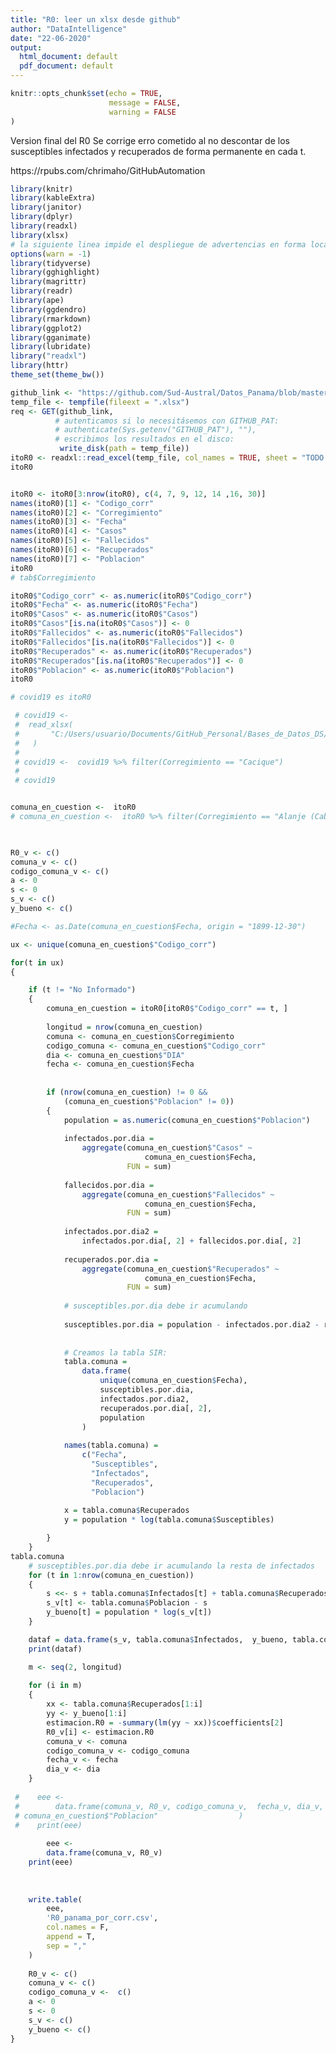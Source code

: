 ```yaml
---
title: "R0: leer un xlsx desde github"
author: "DataIntelligence"
date: "22-06-2020"
output:
  html_document: default
  pdf_document: default
---
```


```r
knitr::opts_chunk$set(echo = TRUE,
                      message = FALSE,
                      warning = FALSE
)
```
Version final del R0
Se corrige erro cometido al no descontar de los susceptibles infectados y recuperados de forma permanente en cada t.

https://rpubs.com/chrimaho/GitHubAutomation
```r
library(knitr)
library(kableExtra)
library(janitor)
library(dplyr)
library(readxl)
library(xlsx)
# la siguiente linea impide el despliegue de advertencias en forma local:
options(warn = -1)
library(tidyverse)
library(gghighlight)
library(magrittr)
library(readr)
library(ape)
library(ggdendro)
library(rmarkdown)
library(ggplot2)
library(gganimate)
library(lubridate)
library("readxl")
library(httr)
theme_set(theme_bw()) 
```

```r

github_link <- "https://github.com/Sud-Austral/Datos_Panama/blob/master/datacovidpa/Localiza%20PN%20v1.xlsx?raw=true"
temp_file <- tempfile(fileext = ".xlsx")
req <- GET(github_link,
          # autenticamos si lo necesitásemos con GITHUB_PAT:
          # authenticate(Sys.getenv("GITHUB_PAT"), ""),
          # escribimos los resultados en el disco:
           write_disk(path = temp_file))
itoR0 <- readxl::read_excel(temp_file, col_names = TRUE, sheet = "TODO CORREGIMIENTO")
itoR0


itoR0 <- itoR0[3:nrow(itoR0), c(4, 7, 9, 12, 14 ,16, 30)]
names(itoR0)[1] <- "Codigo_corr"
names(itoR0)[2] <- "Corregimiento"
names(itoR0)[3] <- "Fecha"
names(itoR0)[4] <- "Casos"
names(itoR0)[5] <- "Fallecidos"
names(itoR0)[6] <- "Recuperados"
names(itoR0)[7] <- "Poblacion"
itoR0
# tab$Corregimiento

itoR0$"Codigo_corr" <- as.numeric(itoR0$"Codigo_corr") 
itoR0$"Fecha" <- as.numeric(itoR0$"Fecha") 
itoR0$"Casos" <- as.numeric(itoR0$"Casos") 
itoR0$"Casos"[is.na(itoR0$"Casos")] <- 0
itoR0$"Fallecidos" <- as.numeric(itoR0$"Fallecidos") 
itoR0$"Fallecidos"[is.na(itoR0$"Fallecidos")] <- 0
itoR0$"Recuperados" <- as.numeric(itoR0$"Recuperados") 
itoR0$"Recuperados"[is.na(itoR0$"Recuperados")] <- 0
itoR0$"Poblacion" <- as.numeric(itoR0$"Poblacion") 
itoR0

```


```r

# covid19 es itoR0

 # covid19 <-
 #  read_xlsx(
 #       "C:/Users/usuario/Documents/GitHub_Personal/Bases_de_Datos_DS/data_madre_r0_panama_27_07_20_2.xlsx"
 #   )
 # 
 # covid19 <-  covid19 %>% filter(Corregimiento == "Cacique")
 # 
 # covid19


comuna_en_cuestion <-  itoR0
# comuna_en_cuestion <-  itoR0 %>% filter(Corregimiento == "Alanje (Cabecera)")


 
R0_v <- c()
comuna_v <- c()
codigo_comuna_v <- c()
a <- 0
s <- 0
s_v <- c()
y_bueno <- c()

#Fecha <- as.Date(comuna_en_cuestion$Fecha, origin = "1899-12-30")

```


```r

ux <- unique(comuna_en_cuestion$"Codigo_corr")

for(t in ux)
{

    if (t != "No Informado")
    {
        comuna_en_cuestion = itoR0[itoR0$"Codigo_corr" == t, ]
        
        longitud = nrow(comuna_en_cuestion)
        comuna <- comuna_en_cuestion$Corregimiento
        codigo_comuna <- comuna_en_cuestion$"Codigo_corr"
        dia <- comuna_en_cuestion$"DIA"
        fecha <- comuna_en_cuestion$Fecha
        
        
        if (nrow(comuna_en_cuestion) != 0 &&
            (comuna_en_cuestion$"Poblacion" != 0))
        {
            population = as.numeric(comuna_en_cuestion$"Poblacion")
            
            infectados.por.dia =
                aggregate(comuna_en_cuestion$"Casos" ~
                              comuna_en_cuestion$Fecha,
                          FUN = sum)
            
            fallecidos.por.dia =
                aggregate(comuna_en_cuestion$"Fallecidos" ~
                              comuna_en_cuestion$Fecha,
                          FUN = sum)
            
            infectados.por.dia2 =
                infectados.por.dia[, 2] + fallecidos.por.dia[, 2]
            
            recuperados.por.dia =
                aggregate(comuna_en_cuestion$"Recuperados" ~
                              comuna_en_cuestion$Fecha,
                          FUN = sum)
            
            # susceptibles.por.dia debe ir acumulando
            
            susceptibles.por.dia = population - infectados.por.dia2 - recuperados.por.dia[, 2]
            
            
            # Creamos la tabla SIR:
            tabla.comuna =
                data.frame(
                    unique(comuna_en_cuestion$Fecha),
                    susceptibles.por.dia,
                    infectados.por.dia2,
                    recuperados.por.dia[, 2],
                    population
                )
            
            names(tabla.comuna) =
                c("Fecha",
                  "Susceptibles",
                  "Infectados",
                  "Recuperados",
                  "Poblacion")
            
            x = tabla.comuna$Recuperados
            y = population * log(tabla.comuna$Susceptibles)

        }
    }
tabla.comuna
    # susceptibles.por.dia debe ir acumulando la resta de infectados
    for (t in 1:nrow(comuna_en_cuestion))
    {
        s <<- s + tabla.comuna$Infectados[t] + tabla.comuna$Recuperados[t]
        s_v[t] <- tabla.comuna$Poblacion - s
        y_bueno[t] = population * log(s_v[t])
    }

    dataf = data.frame(s_v, tabla.comuna$Infectados,  y_bueno, tabla.comuna$Recuperados)
    print(dataf)

    m <- seq(2, longitud)
    
    for (i in m)
    {
        xx <- tabla.comuna$Recuperados[1:i]
        yy <- y_bueno[1:i]
        estimacion.R0 = -summary(lm(yy ~ xx))$coefficients[2]
        R0_v[i] <- estimacion.R0
        comuna_v <- comuna
        codigo_comuna_v <- codigo_comuna
        fecha_v <- fecha
        dia_v <- dia
    }
    
 #    eee <-
 #        data.frame(comuna_v, R0_v, codigo_comuna_v,  fecha_v, dia_v, comuna_en_cuestion$"Casos", comuna_en_cuestion$"Fallecidos", comuna_en_cuestion$"Recuperados", 
 # comuna_en_cuestion$"Poblacion"                  )
 #    print(eee)
    
        eee <-
        data.frame(comuna_v, R0_v)
    print(eee)
    
    
    
    write.table(
        eee,
        'R0_panama_por_corr.csv',
        col.names = F,
        append = T,
        sep = ","
    )
    
    R0_v <- c()
    comuna_v <- c()
    codigo_comuna_v <-  c()
    a <- 0
    s <- 0
    s_v <- c()
    y_bueno <- c()
}

```

